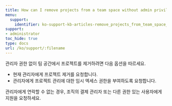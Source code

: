 ---
title: How can I remove projects from a team space without admin privileges?
menu:
  support:
    identifier: ko-support-kb-articles-remove_projects_from_team_space_without_admin_privileges
support:
- administrator
toc_hide: true
type: docs
url: /ko/support/:filename
---

관리자 권한 없이 팀 공간에서 프로젝트를 제거하려면 다음 옵션을 따르세요.

- 현재 관리자에게 프로젝트 제거를 요청합니다.
- 관리자에게 프로젝트 관리에 대한 임시 엑세스 권한을 부여하도록 요청합니다.

관리자에게 연락할 수 없는 경우, 조직의 결제 관리자 또는 다른 권한 있는 사용자에게 지원을 요청하세요.
